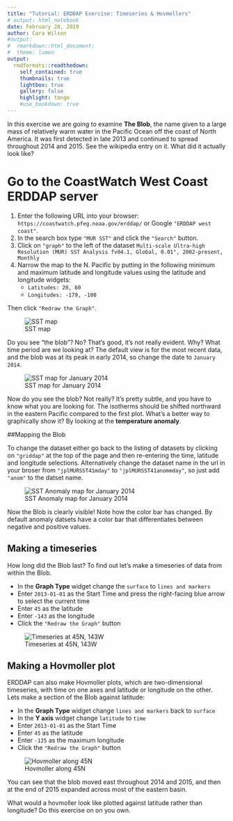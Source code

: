 ```yaml
---
title: "Tutorial: ERDDAP Exercise: Timeseries & Hovmellers"
# output: html_notebook
date: February 28, 2019
author: Cara Wilson
#output:
#  rmarkdown::html_document:
#  theme: lumen
output:
  rmdformats::readthedown:
    self_contained: true
    thumbnails: true
    lightbox: true
    gallery: false
    highlight: tango
    #use_bookdown: true
---
```



In this exercise we are going to examine __The Blob__, the name given to a large mass of relatively warm water in the Pacific Ocean off the coast of North America. It was first detected in late 2013 and continued to spread throughout 2014 and 2015. See the wikipedia entry on it. What did it actually look like? 

#  Go to the CoastWatch West Coast ERDDAP server  


1. Enter the following URL into your browser: `https://coastwatch.pfeg.noaa.gov/erddap/`  or Google `"ERDDAP west coast"`.  
2. In the search box type `"MUR SST"` and click the `"Search"` button.  
3. Click on `"graph"` to the left of the dataset `Multi-scale Ultra-high Resolution (MUR) SST Analysis fv04.1, Global, 0.01°, 2002-present, Monthly`
4. Narrow the map to the N. Pacific by putting in the following minimum and maximum latitude and longitude values using the latitude and longitude widgets: 
    * `Latitudes: 20, 60`
    * `Longitudes: -179, -100`  

Then click `"Redraw the Graph"`. 

![SST map](images/SSTmap1.png)

Do you see “the blob”? No? That’s good, it’s not really evident. Why? What time period are we looking at? The default view is for the most recent data, and the blob was at its peak in early 2014, so change the date to `January 2014`.

![SST map for January 2014](images/SSTmap2.png)

Now do you see the blob? Not really? It's pretty subtle, and you have to know what you are looking for. The  isotherms should be shifted northward in the eastern Pacific compared to the first plot. What's a better way to graphically show it? By looking at the __temperature anomaly__.   

##Mapping the Blob 

To change the dataset either go back to the listing of datasets by clicking on `"griddap"` at the top of the page and then re-entering the time, latitude and longitude selections. Alternatively change the dataset name in the url in your broser from `"jplMURSST41mday"` to `"jplMURSST41anommday"`, so just add `"anom"` to the datset name.  

![SST Anomaly map for January 2014](images/SSTmap3.png)

Now the Blob is clearly visible!  Note how the color bar has changed.  By default anomaly datsets have a color bar that differentiates between negative and positive values.  


## Making a timeseries 

How long did the Blob last? To find out let's make a timeseries of data from within the Blob. 

* In the __Graph Type__ widget change the `surface` to `lines and markers`   
* Enter `2013-01-01` as the Start Time and press the right-facing blue arrow to select the current time 
* Enter `45` as the latitude
* Enter `-143` as the longitude
* Click the `"Redraw the Graph"` button
    
![Timeseries at 45N, 143W](images/SSTts.png)    

## Making a Hovmoller plot

ERDDAP can also make Hovmoller plots, which are two-dimensional timeseries, with time on one axes and latitude or longitude on the other. Lets make a section of the Blob against latitude:  

* In the __Graph Type__ widget change `lines and markers` back to `surface`
* In the __Y axis__ widget change `latitude` to `time`
* Enter `2013-01-01` as the Start Time 
* Enter `45` as the latitude
* Enter `-125` as the maximum longitude
* Click the `"Redraw the Graph"` button

![Hovmoller along 45N](images/SSThov.png)    

You can see that the blob moved east throughout 2014 and 2015, and then at the end of 2015 expanded across most of the eastern basin. 

What would a hovmoller look like plotted against latitude rather than longitude?  Do this exercise on on you own. 